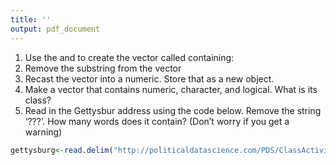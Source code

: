 ```yaml
---
title: ''
output: pdf_document
---
```

  

\begin{center}
{\large    Statistical Computing\\
   Activity 3 }
\end{center}

\subsubsection*{Write the R code to answer the following questions.}


1. Use the \texttt{seq()} and \texttt{paste()} to create the vector called \texttt{varnames} containing: \texttt{"Var1" "Var2" "Var3" "Var4" "Var5" "Var6"}
2. Remove the substring \texttt{``Var''} from the \texttt{varnames} vector
3. Recast the \texttt{varnames} vector into a numeric. Store that as a new object.
4. Make a vector that contains  numeric, character, and logical.  What is its class?
5. Read in the Gettysbur address using the code below.  Remove the string '???'.  How many words does it contain? (Don't worry if you get a warning)

```r
gettysburg<-read.delim("http://politicaldatascience.com/PDS/ClassActivities/Activity3/Gettysburg")
```